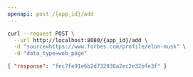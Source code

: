 ---
openapi: post /{app_id}/add
---

<RequestExample>

```bash Request
curl --request POST \
  --url http://localhost:8080/{app_id}/add \
  -d "source=https://www.forbes.com/profile/elon-musk" \
  -d "data_type=web_page"
```

</RequestExample>

<ResponseExample>

```json Response
{ "response": "fec7fe91e6b2d732938a2ec2e32bfe3f" }
```

</ResponseExample>
